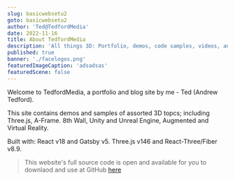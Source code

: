 ```yaml
---
slug: basicwebsetu2
goto: basicwebsetu2
author: 'Ted@TedfordMedia'
date: 2022-11-16
title: About TedfordMedia
description: 'All things 3D: Portfolio, demos, code samples, videos, and more.'
published: true
banner: './facelogos.png' 
featuredImageCaption: 'adsadsas'
featuredScene: false
---
```


Welcome to TedfordMedia, a portfolio and blog site by me - Ted (Andrew Tedford).  

This site contains demos and samples of assorted 3D topcs; including Three.js, A-Frame. 8th Wall, Unity and Unreal Engine, Augmented and Virtual Reality.

Built with: React v18 and Gatsby v5.  Three.js v146 and React-Three/Fiber v8.9. 

>This website's full source code is open and available for you to downlaod and use at GitHub <a href="https://github.com/TedfordMedia/TedfordMedia-Gatsby">here</a>
  
 